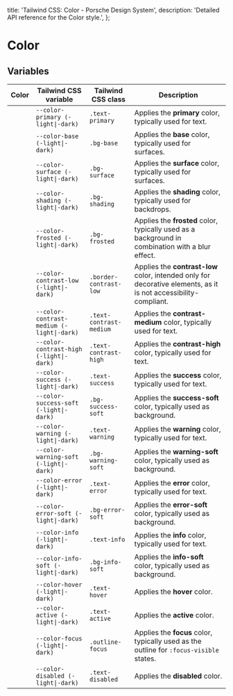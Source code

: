 
  title: 'Tailwind CSS: Color - Porsche Design System',
  description: 'Detailed API reference for the Color style.',
};

# Color

<TableOfContents headings={[]} />

## Variables

| Color                                                                                      | Tailwind CSS variable                     | Tailwind CSS class      | Description                                                                                                      |
| ------------------------------------------------------------------------------------------ | ----------------------------------------- | ----------------------- | ---------------------------------------------------------------------------------------------------------------- |
| <div className="bg-primary w-10 h-10 rounded-md border border-contrast-low"></div>         | `--color-primary (-light\|-dark)`         | `.text-primary`         | Applies the **primary** color, typically used for text.                                                          |
| <div className="bg-base w-10 h-10 rounded-md border border-contrast-low"></div>            | `--color-base (-light\|-dark)`            | `.bg-base`              | Applies the **base** color, typically used for surfaces.                                                         |
| <div className="bg-surface w-10 h-10 rounded-md border border-contrast-low"></div>         | `--color-surface (-light\|-dark)`         | `.bg-surface`           | Applies the **surface** color, typically used for surfaces.                                                      |
| <div className="bg-shading w-10 h-10 rounded-md border border-contrast-low"></div>         | `--color-shading (-light\|-dark)`         | `.bg-shading`           | Applies the **shading** color, typically used for backdrops.                                                     |
| <div className="bg-frosted w-10 h-10 rounded-md border border-contrast-low"></div>         | `--color-frosted (-light\|-dark)`         | `.bg-frosted`           | Applies the **frosted** color, typically used as a background in combination with a blur effect.                 |
| <div className="bg-contrast-low w-10 h-10 rounded-md border border-contrast-low"></div>    | `--color-contrast-low (-light\|-dark)`    | `.border-contrast-low`  | Applies the **contrast-low** color, intended only for decorative elements, as it is not accessibility-compliant. |
| <div className="bg-contrast-medium w-10 h-10 rounded-md border border-contrast-low"></div> | `--color-contrast-medium (-light\|-dark)` | `.text-contrast-medium` | Applies the **contrast-medium** color, typically used for text.                                                  |
| <div className="bg-contrast-high w-10 h-10 rounded-md border border-contrast-low"></div>   | `--color-contrast-high (-light\|-dark)`   | `.text-contrast-high`   | Applies the **contrast-high** color, typically used for text.                                                    |
| <div className="bg-success w-10 h-10 rounded-md border border-contrast-low"></div>         | `--color-success (-light\|-dark)`         | `.text-success`         | Applies the **success** color, typically used for text.                                                          |
| <div className="bg-success-soft w-10 h-10 rounded-md border border-contrast-low"></div>    | `--color-success-soft (-light\|-dark)`    | `.bg-success-soft`      | Applies the **success-soft** color, typically used as background.                                                |
| <div className="bg-warning w-10 h-10 rounded-md border border-contrast-low"></div>         | `--color-warning (-light\|-dark)`         | `.text-warning`         | Applies the **warning** color, typically used for text.                                                          |
| <div className="bg-warning-soft w-10 h-10 rounded-md border border-contrast-low"></div>    | `--color-warning-soft (-light\|-dark)`    | `.bg-warning-soft`      | Applies the **warning-soft** color, typically used as background.                                                |
| <div className="bg-error w-10 h-10 rounded-md border border-contrast-low"></div>           | `--color-error (-light\|-dark)`           | `.text-error`           | Applies the **error** color, typically used for text.                                                            |
| <div className="bg-error-soft w-10 h-10 rounded-md border border-contrast-low"></div>      | `--color-error-soft (-light\|-dark)`      | `.bg-error-soft`        | Applies the **error-soft** color, typically used as background.                                                  |
| <div className="bg-info w-10 h-10 rounded-md border border-contrast-low"></div>            | `--color-info (-light\|-dark)`            | `.text-info`            | Applies the **info** color, typically used for text.                                                             |
| <div className="bg-info-soft w-10 h-10 rounded-md border border-contrast-low"></div>       | `--color-info-soft (-light\|-dark)`       | `.bg-info-soft`         | Applies the **info-soft** color, typically used as background.                                                   |
| <div className="bg-hover w-10 h-10 rounded-md border border-contrast-low"></div>           | `--color-hover (-light\|-dark)`           | `.text-hover`           | Applies the **hover** color.                                                                                     |
| <div className="bg-active w-10 h-10 rounded-md border border-contrast-low"></div>          | `--color-active (-light\|-dark)`          | `.text-active`          | Applies the **active** color.                                                                                    |
| <div className="bg-focus w-10 h-10 rounded-md border border-contrast-low"></div>           | `--color-focus (-light\|-dark)`           | `.outline-focus`        | Applies the **focus** color, typically used as the outline for `:focus-visible` states.                          |
| <div className="bg-disabled w-10 h-10 rounded-md border border-contrast-low"></div>        | `--color-disabled (-light\|-dark)`        | `.text-disabled`        | Applies the **disabled** color.                                                                                  |
